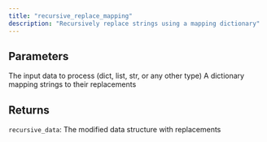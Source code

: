 ```yaml
---
title: "recursive_replace_mapping"
description: "Recursively replace strings using a mapping dictionary"
---
```





## Parameters

<ParamField path="data" type="UnionType[list[recursive_data], Dict[str, recursive_data], str, Any]">
  The input data to process (dict, list, str, or any other type)
</ParamField>

<ParamField path="replacement_map" type="Dict[str, str]">
  A dictionary mapping strings to their replacements
</ParamField>

## Returns

`recursive_data`: The modified data structure with replacements
